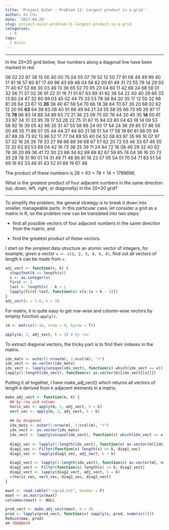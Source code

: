 ```yaml
---
title: 'Project Euler - Problem 11: Largest product in a grid '
author: An Chu
date: '2017-04-29'
slug: project-euler-problem-11-largest-product-in-a-grid
categories:
  - R
tags:
  - Euler
---
```


---

In the 20×20 grid below, four numbers along a diagonal line have been marked in red.

08 02 22 97 38 15 00 40 00 75 04 05 07 78 52 12 50 77 91 08
49 49 99 40 17 81 18 57 60 87 17 40 98 43 69 48 04 56 62 00
81 49 31 73 55 79 14 29 93 71 40 67 53 88 30 03 49 13 36 65
52 70 95 23 04 60 11 42 69 24 68 56 01 32 56 71 37 02 36 91
22 31 16 71 51 67 63 89 41 92 36 54 22 40 40 28 66 33 13 80
24 47 32 60 99 03 45 02 44 75 33 53 78 36 84 20 35 17 12 50
32 98 81 28 64 23 67 10 **26** 38 40 67 59 54 70 66 18 38 64 70
67 26 20 68 02 62 12 20 95 **63** 94 39 63 08 40 91 66 49 94 21
24 55 58 05 66 73 99 26 97 17 78 **78** 96 83 14 88 34 89 63 72
21 36 23 09 75 00 76 44 20 45 35 **14** 00 61 33 97 34 31 33 95
78 17 53 28 22 75 31 67 15 94 03 80 04 62 16 14 09 53 56 92
16 39 05 42 96 35 31 47 55 58 88 24 00 17 54 24 36 29 85 57
86 56 00 48 35 71 89 07 05 44 44 37 44 60 21 58 51 54 17 58
19 80 81 68 05 94 47 69 28 73 92 13 86 52 17 77 04 89 55 40
04 52 08 83 97 35 99 16 07 97 57 32 16 26 26 79 33 27 98 66
88 36 68 87 57 62 20 72 03 46 33 67 46 55 12 32 63 93 53 69
04 42 16 73 38 25 39 11 24 94 72 18 08 46 29 32 40 62 76 36
20 69 36 41 72 30 23 88 34 62 99 69 82 67 59 85 74 04 36 16
20 73 35 29 78 31 90 01 74 31 49 71 48 86 81 16 23 57 05 54
01 70 54 71 83 51 54 69 16 92 33 48 61 43 52 01 89 19 67 48

The product of these numbers is 26 × 63 × 78 × 14 = 1788696.

What is the greatest product of four adjacent numbers in the same direction (up, down, left, right, or diagonally) in the 20×20 grid?

---

To simplify the problem, the general strategy is to break it down into smaller, manageable parts. In this particular case, let consider a grid as a matrix in R, so the problem now can be translated into two steps:

* find all possible vectors of four adjacent numbers in the same direction from the matrix, and

* find the greatest product of these vectors.

I start on the simplest data structure an atomic vector of integers, for example, given a vector `v <- c(1, 2, 3, 4, 5, 6)`, find out all vectors of length k can be made from `v`.


```r
adj_vect <- function(v, k) {
  stopifnot(k <= length(v))
  v <- as.integer(v)
  first <- 1
  last <- length(v) - k + 1
  lapply(first:last, function(x) v[x:(x + k - 1)])
}
adj_vect(v = 1:6, k = 3)
```

For matrix, it is quite easy to get row-wise and column-wise vectors by employ function `apply()`.

```r
(m <- matrix(1:16, nrow = 4, byrow = T))
```

```r
apply(m, 1, adj_vect, k = 3) # by row
```

To extract diagonal vectors, the tricky part is to find their indexes in the matrix.

```r
idx_matx <- outer(1:nrow(m), 1:ncol(m), "+")
idx_vect <- as.vector(idx_matx)
idx_vect <- lapply(unique(idx_vect), function(x) which(idx_vect == x))
lapply(1:length(idx_vect), function(x) as.vector(m)[idx_vect[[x]]])
```

Putting it all together, I have make_adj_vect() which returns all vectors of length k derived from k adjacent elements in a matrix.

```r
make_adj_vect <- function(m, k) {
  ## by row and column
  horiz_vec <- apply(m, 1, adj_vect, k = k)
  vert_vec <- apply(m, 2, adj_vect, k = k)
  
  ## by diagonal
  idx_matx <- outer(1:nrow(m), 1:ncol(m), "+")
  idx_vect <- as.vector(idx_matx)
  idx_vect <- lapply(unique(idx_vect), function(x) which(idx_vect == x))
  
  diag1_vec <- lapply(1:length(idx_vect), function(x) as.vector(m)[idx_vect[[x]]])
  diag1_vec <- Filter(function(x) length(x) >= k, diag1_vec)
  diag1_vec <- lapply(diag1_vec, adj_vect, k = k)

  diag2_vect <- lapply(1:length(idx_vect), function(x) as.vector(m[, ncol(m):1])[idx_vect[[x]]])
  diag2_vect <- Filter(function(x) length(x) >= k, diag2_vect)
  diag2_vect <- lapply(diag2_vect, adj_vect, k = k)
  c(horiz_vec, vert_vec, diag1_vec, diag2_vect)
}

maxt <- read.table("~/grid.txt", header = F)
maxt <- as.matrix(maxt)
colnames(maxt) <- NULL

prod_vect <- make_adj_vect(maxt, k = 4)
prod <- lapply(prod_vect, function(x) vapply(x, prod, numeric(1)))
Reduce(max, prod)
## 70600674
```

